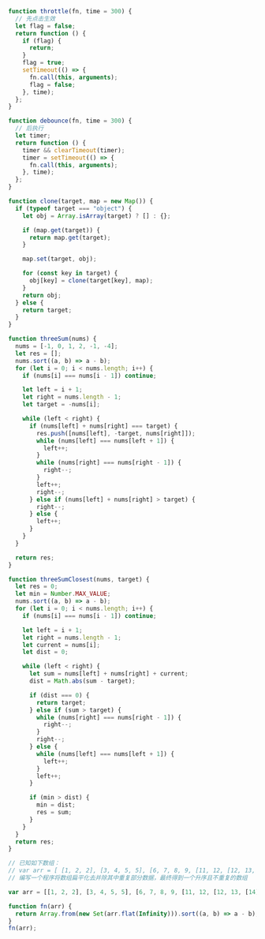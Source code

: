 ```js title="节流"
function throttle(fn, time = 300) {
  // 先点击生效
  let flag = false;
  return function () {
    if (flag) {
      return;
    }
    flag = true;
    setTimeout(() => {
      fn.call(this, arguments);
      flag = false;
    }, time);
  };
}
```

```js title="防抖"
function debounce(fn, time = 300) {
  // 后执行
  let timer;
  return function () {
    timer && clearTimeout(timer);
    timer = setTimeout(() => {
      fn.call(this, arguments);
    }, time);
  };
}
```

```js title="深拷贝"
function clone(target, map = new Map()) {
  if (typeof target === "object") {
    let obj = Array.isArray(target) ? [] : {};

    if (map.get(target)) {
      return map.get(target);
    }

    map.set(target, obj);

    for (const key in target) {
      obj[key] = clone(target[key], map);
    }
    return obj;
  } else {
    return target;
  }
}
```

```js title="三数之和"
function threeSum(nums) {
  nums = [-1, 0, 1, 2, -1, -4];
  let res = [];
  nums.sort((a, b) => a - b);
  for (let i = 0; i < nums.length; i++) {
    if (nums[i] === nums[i - 1]) continue;

    let left = i + 1;
    let right = nums.length - 1;
    let target = -nums[i];

    while (left < right) {
      if (nums[left] + nums[right] === target) {
        res.push([nums[left], -target, nums[right]]);
        while (nums[left] === nums[left + 1]) {
          left++;
        }
        while (nums[right] === nums[right - 1]) {
          right--;
        }
        left++;
        right--;
      } else if (nums[left] + nums[right] > target) {
        right--;
      } else {
        left++;
      }
    }
  }

  return res;
}
```

```js title="三数之和 closest"
function threeSumClosest(nums, target) {
  let res = 0;
  let min = Number.MAX_VALUE;
  nums.sort((a, b) => a - b);
  for (let i = 0; i < nums.length; i++) {
    if (nums[i] === nums[i - 1]) continue;

    let left = i + 1;
    let right = nums.length - 1;
    let current = nums[i];
    let dist = 0;

    while (left < right) {
      let sum = nums[left] + nums[right] + current;
      dist = Math.abs(sum - target);

      if (dist === 0) {
        return target;
      } else if (sum > target) {
        while (nums[right] === nums[right - 1]) {
          right--;
        }
        right--;
      } else {
        while (nums[left] === nums[left + 1]) {
          left++;
        }
        left++;
      }

      if (min > dist) {
        min = dist;
        res = sum;
      }
    }
  }
  return res;
}
```

```js title="携程手写题"
// 已知如下数组：
// var arr = [ [1, 2, 2], [3, 4, 5, 5], [6, 7, 8, 9, [11, 12, [12, 13, [14] ] ] ], 10];
// 编写一个程序将数组扁平化去并除其中重复部分数据，最终得到一个升序且不重复的数组

var arr = [[1, 2, 2], [3, 4, 5, 5], [6, 7, 8, 9, [11, 12, [12, 13, [14]]]], 10];

function fn(arr) {
  return Array.from(new Set(arr.flat(Infinity))).sort((a, b) => a - b);
}
fn(arr);
```
